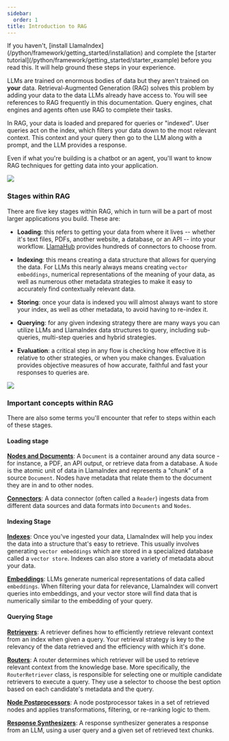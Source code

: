 ```yaml
---
sidebar:
  order: 1
title: Introduction to RAG
---
```


<Aside type="tip">
  If you haven't, [install
  LlamaIndex](/python/framework/getting_started/installation) and complete the
  [starter tutorial](/python/framework/getting_started/starter_example) before
  you read this. It will help ground these steps in your experience.
</Aside>

LLMs are trained on enormous bodies of data but they aren't trained on **your** data. Retrieval-Augmented Generation (RAG) solves this problem by adding your data to the data LLMs already have access to. You will see references to RAG frequently in this documentation. Query engines, chat engines and agents often use RAG to complete their tasks.

In RAG, your data is loaded and prepared for queries or "indexed". User queries act on the index, which filters your data down to the most relevant context. This context and your query then go to the LLM along with a prompt, and the LLM provides a response.

Even if what you're building is a chatbot or an agent, you'll want to know RAG techniques for getting data into your application.

![](./../../_static/getting_started/basic_rag.png)

### Stages within RAG

There are five key stages within RAG, which in turn will be a part of most larger applications you build. These are:

- **Loading**: this refers to getting your data from where it lives -- whether it's text files, PDFs, another website, a database, or an API -- into your workflow. [LlamaHub](https://llamahub.ai/) provides hundreds of connectors to choose from.

- **Indexing**: this means creating a data structure that allows for querying the data. For LLMs this nearly always means creating `vector embeddings`, numerical representations of the meaning of your data, as well as numerous other metadata strategies to make it easy to accurately find contextually relevant data.

- **Storing**: once your data is indexed you will almost always want to store your index, as well as other metadata, to avoid having to re-index it.

- **Querying**: for any given indexing strategy there are many ways you can utilize LLMs and LlamaIndex data structures to query, including sub-queries, multi-step queries and hybrid strategies.

- **Evaluation**: a critical step in any flow is checking how effective it is relative to other strategies, or when you make changes. Evaluation provides objective measures of how accurate, faithful and fast your responses to queries are.

![](./../../_static/getting_started/stages.png)

### Important concepts within RAG

There are also some terms you'll encounter that refer to steps within each of these stages.

#### Loading stage

[**Nodes and Documents**](/python/framework/module_guides/loading/documents_and_nodes): A `Document` is a container around any data source - for instance, a PDF, an API output, or retrieve data from a database. A `Node` is the atomic unit of data in LlamaIndex and represents a "chunk" of a source `Document`. Nodes have metadata that relate them to the document they are in and to other nodes.

[**Connectors**](/python/framework/module_guides/loading/connector):
A data connector (often called a `Reader`) ingests data from different data sources and data formats into `Documents` and `Nodes`.

#### Indexing Stage

[**Indexes**](/python/framework/module_guides/indexing):
Once you've ingested your data, LlamaIndex will help you index the data into a structure that's easy to retrieve. This usually involves generating `vector embeddings` which are stored in a specialized database called a `vector store`. Indexes can also store a variety of metadata about your data.

[**Embeddings**](/python/framework/module_guides/models/embeddings): LLMs generate numerical representations of data called `embeddings`. When filtering your data for relevance, LlamaIndex will convert queries into embeddings, and your vector store will find data that is numerically similar to the embedding of your query.

#### Querying Stage

[**Retrievers**](/python/framework/module_guides/querying/retriever):
A retriever defines how to efficiently retrieve relevant context from an index when given a query. Your retrieval strategy is key to the relevancy of the data retrieved and the efficiency with which it's done.

[**Routers**](/python/framework/module_guides/querying/router):
A router determines which retriever will be used to retrieve relevant context from the knowledge base. More specifically, the `RouterRetriever` class, is responsible for selecting one or multiple candidate retrievers to execute a query. They use a selector to choose the best option based on each candidate's metadata and the query.

[**Node Postprocessors**](/python/framework/module_guides/querying/node_postprocessors):
A node postprocessor takes in a set of retrieved nodes and applies transformations, filtering, or re-ranking logic to them.

[**Response Synthesizers**](/python/framework/module_guides/querying/response_synthesizers):
A response synthesizer generates a response from an LLM, using a user query and a given set of retrieved text chunks.

